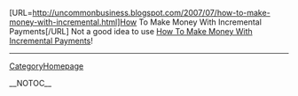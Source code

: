 [URL=http://uncommonbusiness.blogspot.com/2007/07/how-to-make-money-with-incremental.html]How To Make Money With Incremental Payments[/URL] Not a good idea to use <a href=" http://uncommonbusiness.blogspot.com/2007/07/how-to-make-money-with-incremental.html ">How To Make Money With Incremental Payments</a>!
----
[[CategoryHomepage]]

__NOTOC__